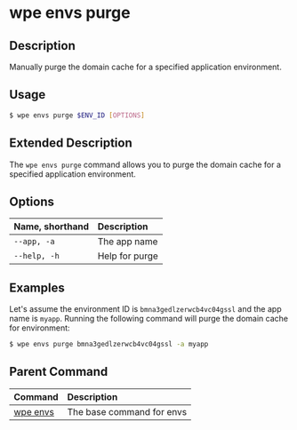 # wpe envs purge

## Description

Manually purge the domain cache for a specified application environment.

## Usage

```bash
$ wpe envs purge $ENV_ID [OPTIONS]
```

## Extended Description

The `wpe envs purge` command allows you to purge the domain cache for a specified application environment.

## Options

| Name, shorthand | Description    |
| :-------------- | :------------- |
| `--app, -a`     | The app name   |
| `--help, -h`    | Help for purge |

## Examples

Let's assume the environment ID is `bmna3gedlzerwcb4vc04gssl` and the app name is `myapp`. Running the following command will purge the domain cache for environment:

```bash
$ wpe envs purge bmna3gedlzerwcb4vc04gssl -a myapp
```

## Parent Command

| Command             | Description               |
| :------------------ | :------------------------ |
| [wpe envs](../envs) | The base command for envs |
